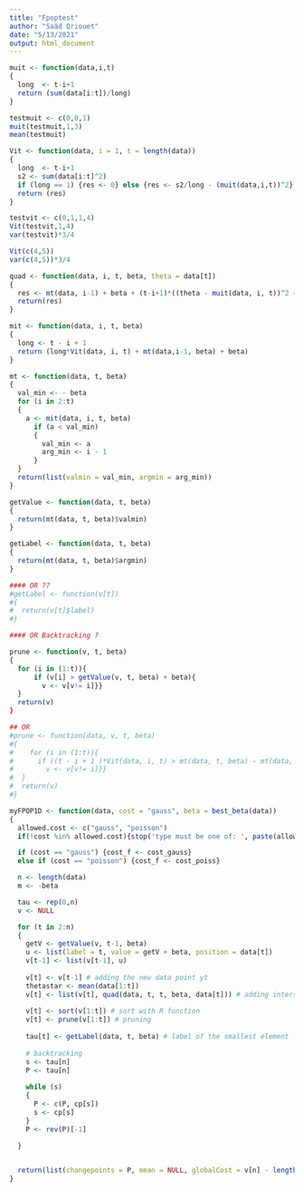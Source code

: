 ```yaml
---
title: "Fpoptest"
author: "Saâd Qriouet"
date: "5/13/2021"
output: html_document
---
```




```r
muit <- function(data,i,t)
{
  long  <- t-i+1
  return (sum(data[i:t])/long)
}
```


```r
testmuit <- c(0,0,1)
muit(testmuit,1,3)
mean(testmuit)
```


```r
Vit <- function(data, i = 1, t = length(data))
{
  long  <- t-i+1
  s2 <- sum(data[i:t]^2)
  if (long == 1) {res <- 0} else {res <- s2/long - (muit(data,i,t))^2}
  return (res)
}
```


```r
testvit <- c(0,1,1,4)
Vit(testvit,1,4)
var(testvit)*3/4

Vit(c(4,5))
var(c(4,5))*3/4

```


```r
quad <- function(data, i, t, beta, theta = data[t])
{
  res <- mt(data, i-1) + beta + (t-i+1)*((theta - muit(data, i, t))^2 + Vit(data, i, t))
  return(res) 
}
```



```r
mit <- function(data, i, t, beta)
{
  long <- t - i + 1
  return (long*Vit(data, i, t) + mt(data,i-1, beta) + beta)
}
```


```r
mt <- function(data, t, beta)
{
  val_min <- - beta
  for (i in 2:t)
  {
    a <- mit(data, i, t, beta)
      if (a < val_min)
      {
        val_min <- a
        arg_min <- i - 1
      }
  }
  return(list(valmin = val_min, argmin = arg_min))
}
```

```r
getValue <- function(data, t, beta)
{
  return(mt(data, t, beta)$valmin)
}
```



```r
getLabel <- function(data, t, beta)
{
  return(mt(data, t, beta)$argmin)
}

#### OR ??
#getLabel <- function(v[t])
#{
#  return(v[t]$label)
#}

#### OR Backtracking ?

```


```r
prune <- function(v, t, beta)
{
  for (i in (1:t)){
      if (v[i] > getValue(v, t, beta) + beta){
        v <- v[v!= i]}}
  }
  return(v)
}

## OR
#prune <- function(data, v, t, beta)
#{
#    for (i in (1:t)){
#      if ((t - i + 1 )*Vit(data, i, t) > mt(data, t, beta) - mt(data, i-1, beta)){
#        v <- v[v!= i]}}
#  }
#  return(v)
#}
```



```r
myFPOP1D <- function(data, cost = "gauss", beta = best_beta(data))
{
  allowed.cost <- c("gauss", "poisson")
  if(!cost %in% allowed.cost){stop('type must be one of: ', paste(allowed.cost, collapse=", "))}

  if (cost == "gauss") {cost_f <- cost_gauss}
  else if (cost == "poisson") {cost_f <- cost_poiss}

  n <- length(data)
  m <- -beta

  tau <- rep(0,n)
  v <- NULL

  for (t in 2:n)
  {
    getV <- getValue(v, t-1, beta)
    u <- list(label = t, value = getV + beta, position = data[t])
    v[t-1] <- list(v[t-1], u)
    
    v[t] <- v[t-1] # adding the new data point yt
    thetastar <- mean(data[1:t])
    v[t] <- list(v[t], quad(data, t, t, beta, data[t])) # adding intersection point new quadratic     qtt vs old ones qti
    
    v[t] <- sort(v[1:t]) # sort with R function
    v[t] <- prune(v[1:t]) # pruning
    
    tau[t] <- getLabel(data, t, beta) # label of the smallest element
    
    # backtracking
    s <- tau[n]
    P <- tau[n]
    
    while (s)
    {
      P <- c(P, cp[s])
      s <- cp[s]
    }
    P <- rev(P)[-1]
    
  }


  return(list(changepoints = P, mean = NULL, globalCost = v[n] - length(P)*beta))
}
```

